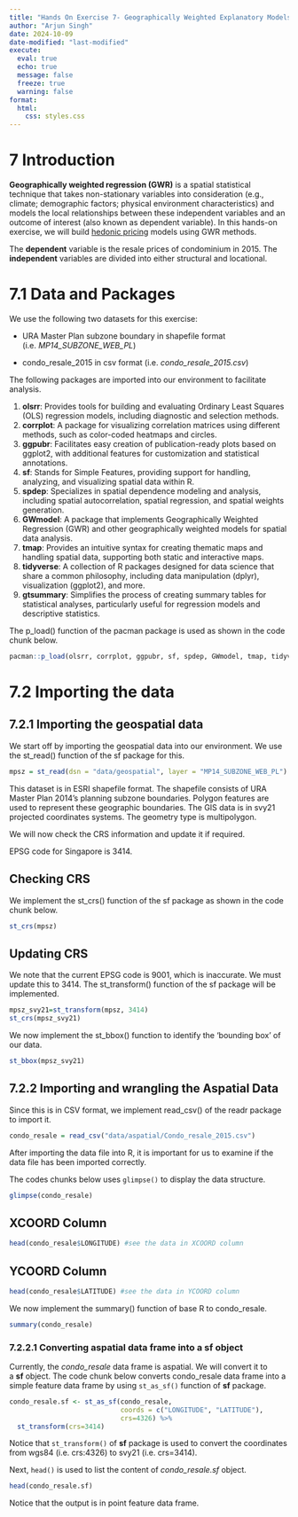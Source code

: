 ```yaml
---
title: "Hands On Exercise 7- Geographically Weighted Explanatory Models"
author: "Arjun Singh"
date: 2024-10-09
date-modified: "last-modified"
execute: 
  eval: true
  echo: true
  message: false
  freeze: true
  warning: false
format:
  html:
    css: styles.css 
---
```


# 7 Introduction

**Geographically weighted regression (GWR)** is a spatial statistical technique that takes non-stationary variables into consideration (e.g., climate; demographic factors; physical environment characteristics) and models the local relationships between these independent variables and an outcome of interest (also known as dependent variable). In this hands-on exercise, we will build [hedonic pricing](https://www.investopedia.com/terms/h/hedonicpricing.asp) models using GWR methods.

The **dependent** variable is the resale prices of condominium in 2015. The **independent** variables are divided into either structural and locational.

# 7.1 Data and Packages

We use the following two datasets for this exercise:

-   URA Master Plan subzone boundary in shapefile format (i.e. *MP14_SUBZONE_WEB_PL*)

-   condo_resale_2015 in csv format (i.e. *condo_resale_2015.csv*)

The following packages are imported into our environment to facilitate analysis.

1.  **olsrr**: Provides tools for building and evaluating Ordinary Least Squares (OLS) regression models, including diagnostic and selection methods.
2.  **corrplot**: A package for visualizing correlation matrices using different methods, such as color-coded heatmaps and circles.
3.  **ggpubr**: Facilitates easy creation of publication-ready plots based on ggplot2, with additional features for customization and statistical annotations.
4.  **sf**: Stands for Simple Features, providing support for handling, analyzing, and visualizing spatial data within R.
5.  **spdep**: Specializes in spatial dependence modeling and analysis, including spatial autocorrelation, spatial regression, and spatial weights generation.
6.  **GWmodel**: A package that implements Geographically Weighted Regression (GWR) and other geographically weighted models for spatial data analysis.
7.  **tmap**: Provides an intuitive syntax for creating thematic maps and handling spatial data, supporting both static and interactive maps.
8.  **tidyverse**: A collection of R packages designed for data science that share a common philosophy, including data manipulation (dplyr), visualization (ggplot2), and more.
9.  **gtsummary**: Simplifies the process of creating summary tables for statistical analyses, particularly useful for regression models and descriptive statistics.

The p_load() function of the pacman package is used as shown in the code chunk below.

```r
pacman::p_load(olsrr, corrplot, ggpubr, sf, spdep, GWmodel, tmap, tidyverse, gtsummary)
```

# 7.2 Importing the data

## 7.2.1 Importing the geospatial data

We start off by importing the geospatial data into our environment. We use the st_read() function of the sf package for this.

```r
mpsz = st_read(dsn = "data/geospatial", layer = "MP14_SUBZONE_WEB_PL")
```

This dataset is in ESRI shapefile format. The shapefile consists of URA Master Plan 2014’s planning subzone boundaries. Polygon features are used to represent these geographic boundaries. The GIS data is in svy21 projected coordinates systems. The geometry type is multipolygon.

We will now check the CRS information and update it if required.

::: note-box
EPSG code for Singapore is 3414.
:::

::: panel-tabset
## Checking CRS

We implement the st_crs() function of the sf package as shown in the code chunk below.

```r
st_crs(mpsz)
```

## Updating CRS

We note that the current EPSG code is 9001, which is inaccurate. We must update this to 3414. The st_transform() function of the sf package will be implemented.

```r
mpsz_svy21=st_transform(mpsz, 3414)
st_crs(mpsz_svy21)
```
:::

We now implement the st_bbox() function to identify the 'bounding box' of our data.

```r
st_bbox(mpsz_svy21) 
```

## 7.2.2 Importing and wrangling the Aspatial Data

Since this is in CSV format, we implement read_csv() of the readr package to import it.

```r
condo_resale = read_csv("data/aspatial/Condo_resale_2015.csv")
```

After importing the data file into R, it is important for us to examine if the data file has been imported correctly.

The codes chunks below uses `glimpse()` to display the data structure.

```r
glimpse(condo_resale)
```

::: panel-tabset
## XCOORD Column

```r
head(condo_resale$LONGITUDE) #see the data in XCOORD column
```

## YCOORD Column

```r
head(condo_resale$LATITUDE) #see the data in YCOORD column
```
:::

We now implement the summary() function of base R to condo_resale.

```r
summary(condo_resale)
```

### 7.2.2.1 **Converting aspatial data frame into a sf object**

Currently, the *condo_resale* data frame is aspatial. We will convert it to a **sf** object. The code chunk below converts condo_resale data frame into a simple feature data frame by using `st_as_sf()` function of **sf** package.

```r
condo_resale.sf <- st_as_sf(condo_resale,
                            coords = c("LONGITUDE", "LATITUDE"),
                            crs=4326) %>%
  st_transform(crs=3414)
```

Notice that `st_transform()` of **sf** package is used to convert the coordinates from wgs84 (i.e. crs:4326) to svy21 (i.e. crs=3414).

Next, `head()` is used to list the content of *condo_resale.sf* object.

```r
head(condo_resale.sf)
```

Notice that the output is in point feature data frame.
